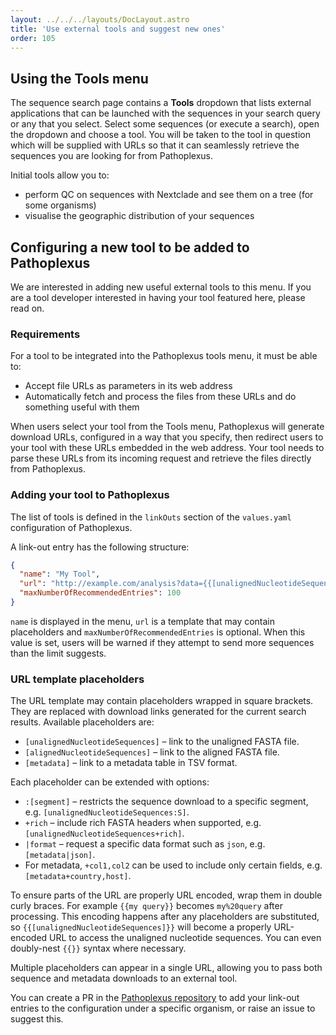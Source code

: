 ```yaml
---
layout: ../../../layouts/DocLayout.astro
title: 'Use external tools and suggest new ones'
order: 105
---
```



## Using the Tools menu

The sequence search page contains a **Tools** dropdown that lists external
applications that can be launched with the sequences in your search query or any that you select. Select some sequences (or execute a search), open the
dropdown and choose a tool. You will be taken to the tool in question which will be supplied with URLs so that it can seamlessly retrieve the sequences you are looking for from Pathoplexus.

Initial tools allow you to:
- perform QC on sequences with Nextclade and see them on a tree (for some organisms)
- visualise the geographic distribution of your sequences

## Configuring a new tool to be added to Pathoplexus

We are interested in adding new useful external tools to this menu. If you are a tool developer interested in having your tool featured here, please read on.

### Requirements

For a tool to be integrated into the Pathoplexus tools menu, it must be able to:

- Accept file URLs as parameters in its web address
- Automatically fetch and process the files from these URLs and do something useful with them

When users select your tool from the Tools menu, Pathoplexus will generate download URLs, configured in a way that you specify, then redirect users to your tool with these URLs embedded in the web address. Your tool needs to parse these URLs from its incoming request and retrieve the files directly from Pathoplexus.

### Adding your tool to Pathoplexus

The list of tools is defined in the `linkOuts` section of the `values.yaml`
configuration of Pathoplexus.

A link-out entry has the following structure:

```json
{
  "name": "My Tool",
  "url": "http://example.com/analysis?data={{[unalignedNucleotideSequences]}}",
  "maxNumberOfRecommendedEntries": 100
}
```

`name` is displayed in the menu, `url` is a template that may contain
placeholders and `maxNumberOfRecommendedEntries` is optional. When this value is
set, users will be warned if they attempt to send more sequences than the limit
suggests.

### URL template placeholders

The URL template may contain placeholders wrapped in square brackets. They are
replaced with download links generated for the current search results. Available
placeholders are:

- `[unalignedNucleotideSequences]` – link to the unaligned FASTA file.
- `[alignedNucleotideSequences]` – link to the aligned FASTA file.
- `[metadata]` – link to a metadata table in TSV format.

Each placeholder can be extended with options:

- `:[segment]` – restricts the sequence download to a specific segment, e.g.
  `[unalignedNucleotideSequences:S]`.
- `+rich` – include rich FASTA headers when supported, e.g.
  `[unalignedNucleotideSequences+rich]`.
- `|format` – request a specific data format such as `json`, e.g.
  `[metadata|json]`.
- For metadata, `+col1,col2` can be used to include only
  certain fields, e.g. `[metadata+country,host]`.

To ensure parts of the URL are properly URL encoded, wrap them in double curly
braces. For example `{{my query}}` becomes `my%20query` after processing. This
encoding happens after any placeholders are substituted, so `{{[unalignedNucleotideSequences]}}` will become a properly URL-encoded URL to access the unaligned nucleotide sequences. You can even doubly-nest `{{}}` syntax where necessary.

Multiple placeholders can appear in a single URL, allowing you to pass both
sequence and metadata downloads to an external tool.

You can create a PR in the [Pathoplexus repository](https://github.com/pathoplexus/pathoplexus) to add your link-out entries to the configuration under a specific organism, or raise an issue to suggest this.